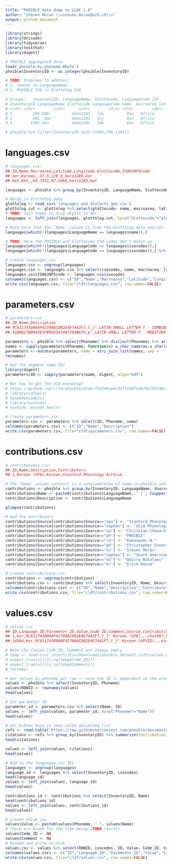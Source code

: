 ```yaml
---
title: "PHOIBLE data dump to CLDF 1.0"
author: "Steven Moran \\<steven.moran@uzh.ch\\>"
output: github_document
---
```


```r
library(stringi)
library(Unicode)
library(tidyverse)
library(testthat)
library(digest)
```

```r
# PHOIBLE aggregated data
load('phoible-by-phoneme.RData')
phoible$InventoryID <- as.integer(phoible$InventoryID)
```

```r
# TODO: Problems to address! 
# 1. spaces in LanguageName
# 2. PHOIBLE ISO != Glottolog ISO 

# Groups:   InventoryID, LanguageName, Glottocode, LanguageCode [3]
# InventoryID LanguageName Glottocode LanguageCode name  macroarea latitude longitude isocodes
# <int> <chr>        <chr>      <chr>        <fct> <fct>        <dbl>     <dbl> <fct>   
# 1         298 DAN          dann1241   lda          Dan   Africa        7.23     -8.25 daf     
# 2         691 "dan "       dann1241   dnj          Dan   Africa        7.23     -8.25 daf     
# 3        1393 Dan          dann1241   lda          Dan   Africa        7.23     -8.25 daf  

# phoible %>% filter(InventoryID %in% c(691,298,1393))
```

# languages.csv

```r
# languages.csv:
## ID,Name,Macroarea,Latitude,Longitude,Glottocode,ISO639P3code
## kor,Korean,,37.5,128.0,kore1280,kor
## ket,Ket,,63.7551,87.5466,kett1243,ket

languages <- phoible %>% group_by(InventoryID, LanguageName, Glottocode, LanguageCode) %>% select(InventoryID, LanguageName, Glottocode, LanguageCode) %>% distinct() %>% arrange(InventoryID)

# Merge in Glottolog data
glottolog <- read.csv('languages_and_dialects_geo.csv')
glottolog.cut <- glottolog %>% select(glottocode, name, macroarea, latitude, longitude, isocodes)
# TODO: Join seems to drop digits in dbl
languages <- left_join(languages, glottolog.cut, by=c("Glottocode"="glottocode"))
```

```r
# Note here that the `Name` column is from the Glottolog data and not from PHOIBLE
languages[which(!(languages$LanguageName == languages$name)),]
```

```r
# TODO: Here the PHOIBLE and Glottocode ISO codes don't match up
languages[which(!(languages$LanguageCode == languages$isocodes)),]
languages[which(!(languages$LanguageCode == languages$isocodes)),] %>% filter(isocodes!="")
```

```r
# Create languages.csv
languages.csv <- ungroup(languages)
languages.csv <- languages.csv %>% select(isocodes, name, macroarea, latitude, longitude, Glottocode)
languages.csv$ISO639P3code <- languages.csv$isocodes
colnames(languages.csv) <- c("ID","Name","Macroarea","Latitude","Longitude","Glottocode","ISO639P3code")
write.csv(languages.csv, file="cldf/languages.csv", row.names=FALSE)
```

# parameters.csv

```r
# parameters.csv
## ID,Name,Description
## 9C6117430968F42700ACD02E4E7442F7,t̠ʃʰ,LATIN SMALL LETTER T - COMBINING MINUS SIGN BELOW - LATIN SMALL LETTER ESH - MODIFIER LETTER SMALL H
## 41D8827BB943E1FB9055A7487293BA79,pˀ,LATIN SMALL LETTER P - MODIFIER LETTER GLOTTAL STOP

parameters <- phoible %>% select(Phoneme) %>% distinct(Phoneme) %>% arrange(Phoneme)
names <- sapply(parameters$Phoneme, function(x) u_char_name(as.u_char(utf8ToInt(x))))
parameters <- mutate(parameters, name = stri_join_list(names, sep = " - "))
rm(names)

# Get the segment name IDs
library(digest)
parameters$ID <- sapply(parameters$name, digest, algo="md5")

# But how to get the b16 encoding?
# https://github.com/clld/phoible/blob/73d140ae4c3377140fe3678b1997d0c13d42ad41/phoible/scripts/initializedb.py#L353-L357
# library(caTools)
# base64encode(x)
# library(hashids)
# hashids::encode_hex(x)

# Create parameters.csv
parameters.csv <- parameters %>% select(ID, Phoneme, name)
colnames(parameters.csv) <- c("ID","Name","Description")
write.csv(parameters.csv, file="cldf/parameters.csv", row.names=FALSE)
```

# contributions.csv

```r
# contributions.csv:
## ID,Name,Description,Contributors
## 1,Korean (SPA),Korean,Stanford Phonology Archive

# The `Name` column contents is a conglomeraton of name in phoible and the uppercased Source field (contributions if this tuff spelled out)
contributions <- phoible %>% group_by(InventoryID, LanguageName, Source) %>% select(InventoryID, LanguageName, Source) %>% distinct() %>% arrange(InventoryID)
contributions$Name <- paste0(contributions$LanguageName, ' (', toupper(contributions$Source), ')')
contributions$Description <- contributions$LanguageName

glimpse(contributions)

# Add the ontributors
contributions$Source[contributions$Source=="spa"] <- "Stanford Phonology Archive"
contributions$Source[contributions$Source=="saphon"] <- "UCLA Phonological Segment Inventory Database"
contributions$Source[contributions$Source=="aa"] <- "Christian Chanard and Rhonda L. Hartell"
contributions$Source[contributions$Source=="ph"] <- "PHOIBLE"
contributions$Source[contributions$Source=="ra"] <- "Ramaswami N."
contributions$Source[contributions$Source=="gm"] <- "Christopher Green and Steven Moran"
contributions$Source[contributions$Source=="uz"] <- "Steven Moran"
contributions$Source[contributions$Source=="saphon"] <- "South American Phonological Inventory Database"
contributions$Source[contributions$Source=="ea"] <- "Dmitry Nikolaev"
contributions$Source[contributions$Source=="er"] <- "Erich Round"

# Create contributions.csv
contributions <- ungroup(contributions)
contributions.csv <- contributions %>% select(InventoryID, Name, Description, Source)
colnames(contributions.csv) <- c("ID","Name","Description","Contributors")
write.csv(contributions.csv, file="cldf/contributions.csv", row.names=FALSE)
```

# values.csv

```r
# values.csv
## ID,Language_ID,Parameter_ID,Value,Code_ID,Comment,Source,Contribution_ID
## 1,kor,9C6117430968F42700ACD02E4E7442F7,t̠ʃʰ Korean (SPA),,,cho1967;kim1972;martin1954;martinlee1969;martin1951;kim1968,1
## 14564,kor,9C6117430968F42700ACD02E4E7442F7,t̠ʃʰ Korean (UPSID),,,kim1986;martin1951;martinlee1969;martin1954;cho1967;kim1972,423

# Note the fields Code_ID, Comment are always empty
# temp <- read.csv('/Users/stiv/Downloads/phoible_dataset.cldf/values.csv', header=T, stringsAsFactors=F)
# expect_true(all(is.na(temp$Code_ID)))
# expect_true(all(is.na(temp$Comment)))
# rm(temp)
```

```r
# Get values by phoneme per row -- note the ID is dependent on the order of phoible input, so it doesn't match previous CLDF 1.0 values.csv file
values <- phoible %>% select(InventoryID, Phoneme)
values$ROWID <- rownames(values)
head(values)
```

```r
# Get parameter ID
parameter_id <- parameters.csv %>% select(Name, ID)
values <- left_join(values, parameter_id, by=c("Phoneme"="Name"))
head(values)
```


```r
# Get bibtex keys in semi-colon delimited list
refs <- read.table('https://raw.githubusercontent.com/phoible/dev/master/mappings/InventoryID-Bibtex.tsv', sep="\t", header=T, stringsAsFactors=F)
citations <- refs %>% group_by(InventoryID) %>% summarize(Contribution_ID=tolower(paste(BibtexKey, collapse=";")))
head(citations)
```

```r
values <- left_join(values, citations)
head(values)
```

```r
# Add in the languages.csv IDs
languages <- ungroup(languages)
language_id <- languages %>% select(InventoryID, isocodes)
head(language_id)
values <- left_join(values, language_id)
head(values)
```

```r
contributions_id <- contributions %>% select(InventoryID, Name)
head(contributions_id)
values <- left_join(values, contributions_id)
head(values)
```

```r
# Create value.csv
values$Value <- paste0(values$Phoneme, " ", values$Name)
# These are blank for the time being (TODO revist)
values$Code_ID <- NA
values$Comment <- NA
# Rename and write to disk
values.csv <- values %>% select(ROWID, isocodes, ID, Value, Code_ID, Comment, Contribution_ID, InventoryID)
colnames(values.csv) <- c("ID","Language_ID","Parameter_ID","Value","Code_ID","Comment","Source","Contribution_ID")
write.csv(values.csv, file="cldf/values.csv", row.names=FALSE)
```

